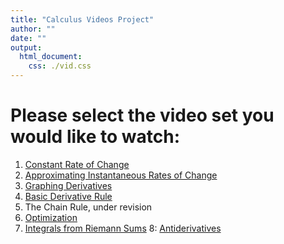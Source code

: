 ```yaml
---
title: "Calculus Videos Project"
author: ""
date: ""
output:
  html_document:
    css: ./vid.css
---
```


# Please select the video set you would like to watch:

<!-- note: do not edit this html file directly -->

1. [Constant Rate of Change](./croc)
2. [Approximating Instantaneous Rates of Change](./arociroc)
3. [Graphing Derivatives](./graphderiv)
4. [Basic Derivative Rule](./derivrules)
5. The Chain Rule, under revision
6. [Optimization](./opt)
7. [Integrals from Riemann Sums](./rs)
8: [Antiderivatives](./antideriv)